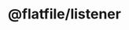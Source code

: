 ---
title: "@flatfile/listener"
url: "https://www.npmjs.com/package/@flatfile/listener"
icon: "download"
---